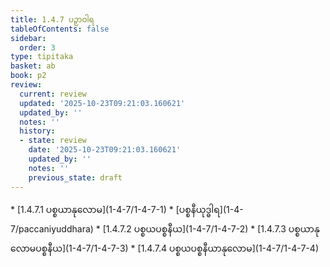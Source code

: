 ```yaml
---
title: 1.4.7 ပဉှာဝါရ
tableOfContents: false
sidebar:
  order: 3
type: tipitaka
basket: ab
book: p2
review:
  current: review
  updated: '2025-10-23T09:21:03.160621'
  updated_by: ''
  notes: ''
  history:
  - state: review
    date: '2025-10-23T09:21:03.160621'
    updated_by: ''
    notes: ''
    previous_state: draft
---
```



<ReviewStatus review={frontmatter.review} showDetails={true} />

<HypothesisAnnotation frontmatter={frontmatter} />

<DynamicBreadcrumb />



<TableOfContents book="p2" section="1.4.7">
* [1.4.7.1 ပစ္စယာနုလောမ](1-4-7/1-4-7-1)
* [ပစ္စနီယုဒ္ဓါရ](1-4-7/paccaniyuddhara)
* [1.4.7.2 ပစ္စယပစ္စနီယ](1-4-7/1-4-7-2)
* [1.4.7.3 ပစ္စယာနုလောမပစ္စနီယ](1-4-7/1-4-7-3)
* [1.4.7.4 ပစ္စယပစ္စနီယာနုလောမ](1-4-7/1-4-7-4)
</TableOfContents>